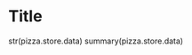 Title
========================================================

str(pizza.store.data)
summary(pizza.store.data)